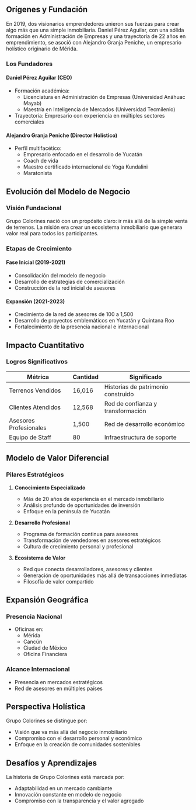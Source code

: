 ## Orígenes y Fundación

En 2019, dos visionarios emprendedores unieron sus fuerzas para crear algo más que una simple inmobiliaria. Daniel Pérez Aguilar, con una sólida formación en Administración de Empresas y una trayectoria de 22 años en emprendimiento, se asoció con Alejandro Granja Peniche, un empresario holístico originario de Mérida.

### Los Fundadores

#### Daniel Pérez Aguilar (CEO)
- Formación académica:
  - Licenciatura en Administración de Empresas (Universidad Anáhuac Mayab)
  - Maestría en Inteligencia de Mercados (Universidad Tecmilenio)
- Trayectoria: Empresario con experiencia en múltiples sectores comerciales

#### Alejandro Granja Peniche (Director Holístico)
- Perfil multifacético:
  - Empresario enfocado en el desarrollo de Yucatán
  - Coach de vida
  - Maestro certificado internacional de Yoga Kundalini
  - Maratonista

## Evolución del Modelo de Negocio

### Visión Fundacional
Grupo Colorines nació con un propósito claro: ir más allá de la simple venta de terrenos. La misión era crear un ecosistema inmobiliario que generara valor real para todos los participantes.

### Etapas de Crecimiento

#### Fase Inicial (2019-2021)
- Consolidación del modelo de negocio
- Desarrollo de estrategias de comercialización
- Construcción de la red inicial de asesores

#### Expansión (2021-2023)
- Crecimiento de la red de asesores de 100 a 1,500
- Desarrollo de proyectos emblemáticos en Yucatán y Quintana Roo
- Fortalecimiento de la presencia nacional e internacional

## Impacto Cuantitativo

### Logros Significativos

| Métrica | Cantidad | Significado |
|---------|----------|-------------|
| Terrenos Vendidos | 16,016 | Historias de patrimonio construido |
| Clientes Atendidos | 12,568 | Red de confianza y transformación |
| Asesores Profesionales | 1,500 | Red de desarrollo económico |
| Equipo de Staff | 80 | Infraestructura de soporte |

## Modelo de Valor Diferencial

### Pilares Estratégicos

1. **Conocimiento Especializado**
   - Más de 20 años de experiencia en el mercado inmobiliario
   - Análisis profundo de oportunidades de inversión
   - Enfoque en la península de Yucatán

2. **Desarrollo Profesional**
   - Programa de formación continua para asesores
   - Transformación de vendedores en asesores estratégicos
   - Cultura de crecimiento personal y profesional

3. **Ecosistema de Valor**
   - Red que conecta desarrolladores, asesores y clientes
   - Generación de oportunidades más allá de transacciones inmediatas
   - Filosofía de valor compartido

## Expansión Geográfica

### Presencia Nacional
- Oficinas en:
  * Mérida
  * Cancún
  * Ciudad de México
  * Oficina Financiera

### Alcance Internacional
- Presencia en mercados estratégicos
- Red de asesores en múltiples países

## Perspectiva Holística

Grupo Colorines se distingue por:
- Visión que va más allá del negocio inmobiliario
- Compromiso con el desarrollo personal y económico
- Enfoque en la creación de comunidades sostenibles

## Desafíos y Aprendizajes

La historia de Grupo Colorines está marcada por:
- Adaptabilidad en un mercado cambiante
- Innovación constante en modelo de negocio
- Compromiso con la transparencia y el valor agregado